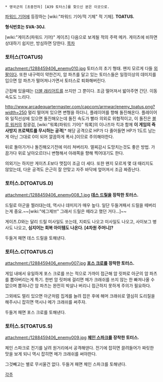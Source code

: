  * 영국군의 [초중전차] [A39 토터스]를 찾으신 분은 이곳으로.

[[파워드 기어]]에 등장하는 [wiki:"파워드 기어/적 기체" 적 기체]. '''TOATUS.''' 

'''형식번호는 SVA-30J.'''

[wiki:"게이츠(파워드 기어)" 게이츠] 다음으로 보게될 적의 주력 메카. 게이츠에 비하면 상대하기 쉽지만, 방심하면 당한다.
[[목차]]
=== 토터스(TOATUS) ===
attachment:/1288459406_enemy010.jpg
토터스의 초기 형태. 왠지 모르게 다들 [[외팔이]]다. 또한 내구력이 약한건지, 암 파츠를 달고 있는 토터스들은 일정이상의 데미지를 입으면 암 파츠가 떨어져나가면서 토터스로 퇴화해버린다.

근접해 있을때는 [[더블 래리어트]]를 쓰지만 그 뿐이다. 조금 떨어져서 밟아주면 간단. 이동속도도 느리다.

http://www.arcadequartermaster.com/capcom/armwar/enemy_toatus.png?width=250
멀리 떨어져 있으면 변형을 하더니, 플레이어를 향해 돌진해온다. 플레이어와 일직선상에 있으면 돌진해오는데 돌진 속도가 빨라 의외로 위협적이고, 이 돌진은 [[블루 워커]]의 참광검, [wiki:"워록(파워드 기어)" 워록]의 이나즈마 킥과 함께 '''이 게임의 즉사방지 프로텍트를 무시하는 공격'''[* 해당 공격으로 HP가 다 줄어들면 HP가 1도트 남는게 아닌 그대로 0이 되어 깔끔하게 폭사.]이므로 주의해야한다. 

뒤로 돌아가거나 돌진해오기전에 미리 쳐버리자. 멀찌감시 도망치는것도 좋은 방법. 가끔가다 위로 날아오르더니 변형해서 아래쪽을 향해 찍어대기도 한다.

의외기는 하지만 게이츠.E보다 맷집이 조금 더 세다. 또한 왠지 모르게 몇 대 때리지도 않았는데, 다운 공격도 은근히 잘 안맞고 자주 바닥에 엎어져서 조금 짜증난다.
=== 토터스.D(TOATUS.D) ===
attachment:/1288459406_enemy008_1.jpg
'''[[데스 드릴]]을 장착한 토터스.'''

드릴로 아군을 찔러대는데, 역시나 데미지가 매우 높다. 일단 두들겨패서 드릴을 떼버리는게 중요.~~[wiki:"에그제브" 그래서 드릴은 떼라고 했던 거다…]~~

게이츠.D와는 달리 드릴 미사일도 쏘는데, 지뢰도 나오고 미사일도 나오고, 사이보그 병사도 나오고, '''심지어는 회복 아이템도 나온다. [4차원 주머니]?'''

두들겨 패면 데스 드릴을 토해낸다.

=== 토터스.C(TOATUS.C) ===
attachment:/1288459406_enemy007.jpg
'''[[포스 크로]]를 장착한 토터스.'''

게임 내에서 유일하게 포스 크로를 쓰는 적으로 가까이 접근해 암 릿퍼로 아군의 암 파츠를 뽑아버리는게 특기. 한번 암 릿퍼에 걸리면 메가 크래쉬를 쓰지 않는 한 빠져나올 수 없으며 뽑혀나간 암 파츠는 완전히 박살나 버리니 접근하지 못하게 주의가 필요하다.

그외에도 멀리 있으면 아군처럼 집게를 늘려 잡은 후에 해머 크래쉬로 열심히 도리질을 해주시니 잡히면 역시나 메가 크래쉬를 써주자.

두들겨 패면 포스 크로를 토해낸다.

=== 토터스.S(TOATUS.S) ===
attachment:/1288459406_enemy009.jpg 
'''[[체인 스파크]]를 장착한 토터스.'''

체인 스파크로 전기를 날려 원거리에서 공격해댄다. 전기에 잡히면 끌려들어가 짜릿한 맛을 보게 되니 역시 잡히면 메가 크래쉬를 써야한다.

그것빼고는 별로 무서울건 없다. 두들겨 패면 체인 스파크를 토해낸다.

[[각주]]

